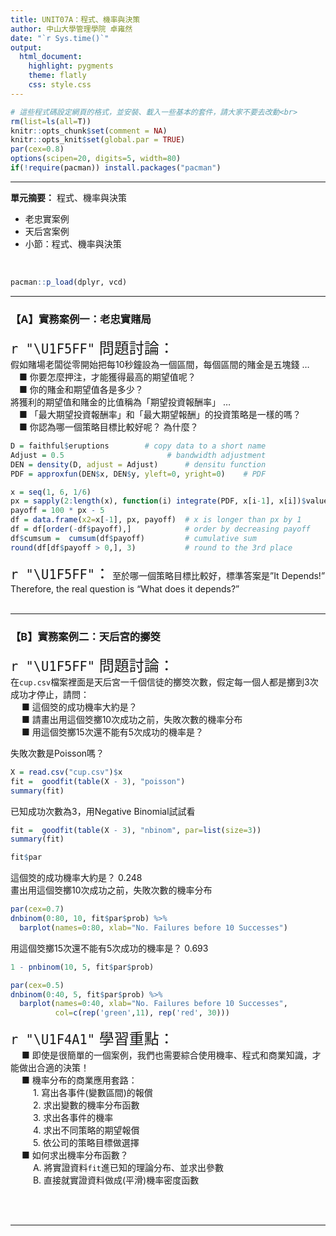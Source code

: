 ---
title: UNIT07A：程式、機率與決策
author: 中山大學管理學院 卓雍然
date: "`r Sys.time()`"
output: 
  html_document:
    highlight: pygments
    theme: flatly
    css: style.css
---

```{r results='hide', message=FALSE, warning=FALSE, echo=F}
# 這些程式碼設定網頁的格式，並安裝、載入一些基本的套件，請大家不要去改動<br>
rm(list=ls(all=T))
knitr::opts_chunk$set(comment = NA)
knitr::opts_knit$set(global.par = TRUE)
par(cex=0.8)
options(scipen=20, digits=5, width=80)
if(!require(pacman)) install.packages("pacman")
```
<hr>

**單元摘要：** 程式、機率與決策

* 老忠實案例
* 天后宮案例
* 小節：程式、機率與決策 

<br>
```{r results='hide', message=FALSE, warning=FALSE}
pacman::p_load(dplyr, vcd)
```
<hr>

### 【A】實務案例一：老忠實賭局

<p class="qiz">
<span style="font-size:24px">`r "\U1F5FF"` 問題討論：</span> <br>
假如賭場老闆從零開始把每10秒鐘設為一個區間，每個區間的賭金是五塊錢 ...<br>
&emsp;■ 你要怎麼押注，才能獲得最高的期望值呢？<br>
&emsp;■ 你的賭金和期望值各是多少？<br>
將獲利的期望值和賭金的比值稱為「期望投資報酬率」 ...<br>
&emsp;■ 「最大期望投資報酬率」和「最大期望報酬」的投資策略是一樣的嗎？<br>
&emsp;■ 你認為哪一個策略目標比較好呢？ 為什麼？<br>
</p class="qiz">

```{r}
D = faithful$eruptions        # copy data to a short name
Adjust = 0.5                       # bandwidth adjustment
DEN = density(D, adjust = Adjust)      # densitu function
PDF = approxfun(DEN$x, DEN$y, yleft=0, yright=0)    # PDF
```

```{r}
x = seq(1, 6, 1/6)
px = sapply(2:length(x), function(i) integrate(PDF, x[i-1], x[i])$value)
payoff = 100 * px - 5
df = data.frame(x2=x[-1], px, payoff)  # x is longer than px by 1 
df = df[order(-df$payoff),]            # order by decreasing payoff
df$cumsum =  cumsum(df$payoff)         # cumulative sum
round(df[df$payoff > 0,], 3)           # round to the 3rd place
```

<span style="font-size:24px">`r "\U1F5FF"`：</span> 至於哪一個策略目標比較好，標準答案是"It Depends!" Therefore, the real question is "What does it depends?"  
<br><hr>

### 【B】實務案例二：天后宮的擲筊

<p class="qiz">
<span style="font-size:24px">`r "\U1F5FF"` 問題討論：</span><br>
在`cup.csv`檔案裡面是天后宮一千個信徒的擲筊次數，假定每一個人都是擲到3次成功才停止，請問：<br>
&emsp; ■ 這個筊的成功機率大約是？<br>
&emsp; ■ 請畫出用這個筊擲10次成功之前，失敗次數的機率分布<br>
&emsp; ■ 用這個筊擲15次還不能有5次成功的機率是？<br>
</p class="qiz">

失敗次數是Poisson嗎？
```{r}
X = read.csv("cup.csv")$x
fit =  goodfit(table(X - 3), "poisson")
summary(fit)
```

已知成功次數為3，用Negative Binomial試試看
```{r}
fit =  goodfit(table(X - 3), "nbinom", par=list(size=3))
summary(fit)
```

```{r}
fit$par
```
這個筊的成功機率大約是？  0.248<br>
畫出用這個筊擲10次成功之前，失敗次數的機率分布
```{r fig.height=3, fig.width=8}
par(cex=0.7)
dnbinom(0:80, 10, fit$par$prob) %>% 
  barplot(names=0:80, xlab="No. Failures before 10 Successes")
```

用這個筊擲15次還不能有5次成功的機率是？ 0.693
```{r}
1 - pnbinom(10, 5, fit$par$prob)
```

```{r fig.height=3, fig.width=8}
par(cex=0.5)
dnbinom(0:40, 5, fit$par$prob) %>% 
  barplot(names=0:40, xlab="No. Failures before 10 Successes",
          col=c(rep('green',11), rep('red', 30)))
```

<p class="wwl">
<span style="font-size:24px">`r "\U1F4A1"` 學習重點：</span><br>
&emsp; ■ 即使是很簡單的一個案例，我們也需要綜合使用機率、程式和商業知識，才能做出合適的決策！<br>
&emsp; ■ 機率分布的商業應用套路：<br>
&emsp; &emsp; 1. 寫出各事件(變數區間)的報償<br>
&emsp; &emsp; 2. 求出變數的機率分布函數<br>
&emsp; &emsp; 3. 求出各事件的機率<br>
&emsp; &emsp; 4. 求出不同策略的期望報償<br>
&emsp; &emsp; 5. 依公司的策略目標做選擇<br>
&emsp; ■ 如何求出機率分布函數？<br>
&emsp; &emsp; A. 將實證資料`fit`進已知的理論分布、並求出參數<br>
&emsp; &emsp; B. 直接就實證資料做成(平滑)機率密度函數<br>
</p class="wwl">

<br><br><hr>




